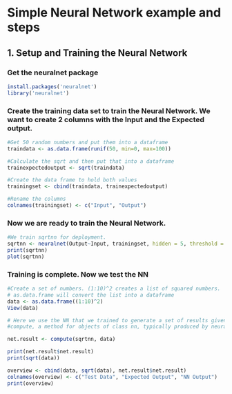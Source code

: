 Simple Neural Network example and steps
========================================================
1. Setup and Training the Neural Network
--------------
### Get the neuralnet package
```r
install.packages('neuralnet')
library('neuralnet')
```

### Create the training data set to train the Neural Network. We want to create 2 columns with the Input and the Expected output.
```r
#Get 50 random numbers and put them into a dataframe
traindata <- as.data.frame(runif(50, min=0, max=100))

#Calculate the sqrt and then put that into a dataframe
trainexpectedoutput <- sqrt(traindata)

#Create the data frame to hold both values
trainingset <- cbind(traindata, trainexpectedoutput)

#Rename the columns
colnames(trainingset) <- c("Input", "Output")
```

### Now we are ready to train the Neural Network.
```r
#We train sqrtnn for deployment.
sqrtnn <- neuralnet(Output~Input, trainingset, hidden = 5, threshold = 0.01, lifesign = 'full')
print(sqrtnn)
plot(sqrtnn)
```

### Training is complete. Now we test the NN
```r
#Create a set of numbers. (1:10)^2 creates a list of squared numbers.
# as.data.frame will convert the list into a dataframe
data <- as.data.frame((1:10)^2)
View(data)

# Here we use the NN that we trained to generate a set of results given the above data.
#compute, a method for objects of class nn, typically produced by neuralnet. Computes the outputs of all neurons for specific arbitrary covariate vectors given a trained neural network. Please make sure that the order of the covariates is the same in the new matrix or dataframe as in the original neural network.

net.result <- compute(sqrtnn, data)

print(net.result$net.result)
print(sqrt(data))

overview <- cbind(data, sqrt(data), net.result$net.result)
colnames(overview) <- c("Test Data", "Expected Output", "NN Output")
print(overview)
```